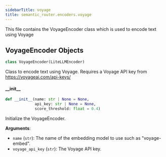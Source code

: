 ```yaml
---
sidebarTitle: voyage
title: semantic_router.encoders.voyage
---
```


This file contains the VoyageEncoder class which is used to encode text using Voyage

## VoyageEncoder Objects

```python
class VoyageEncoder(LiteLLMEncoder)
```

Class to encode text using Voyage. Requires a Voyage API key from
https://voyageai.com/api-keys/

#### \_\_init\_\_

```python
def __init__(name: str | None = None,
             api_key: str | None = None,
             score_threshold: float = 0.4)
```

Initialize the VoyageEncoder.

**Arguments**:

- `name` (`str`): The name of the embedding model to use such as &quot;voyage-embed&quot;.
- `voyage_api_key` (`str`): The Voyage API key.

